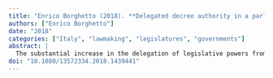 ```yaml
---
title: "Enrico Borghetto (2018). **Delegated decree authority in a parliamentary system: the exercise of legislative delegation in Italy (1987–2013)**. *The Journal of Legislative Studies*, 24(2), 179--196."
authors: ["Enrico Borghetto"]
date: "2018"
categories: ["Italy", "lawmaking", "legislatures", "governments"]
abstract: |
  The substantial increase in the delegation of legislative powers from the parliament to the executive has been singled out as one of the most prominent changes in the Italian political system of the last three decades. It has given traditionally weak executives the opportunity to adopt significant reforms while bypassing the notorious fetters of the ordinary legislative process. While the literature has to date focused on the motivations to delegate, there is still a research gap on what the executive does with the delegated authority. Based on a newly collected data set covering all delegation provisions adopted from 1987 to 2013, this article analyses why, in a remarkable number of cases, the cabinet did not use the delegations. Results show that the existence of an agreement on the policy in question (as captured by the precision of delegating criteria), as well as the complexity and timing of the delegation have a significant impact on the likelihood a delegation is used.
doi: "10.1080/13572334.2018.1439441"
---
```


